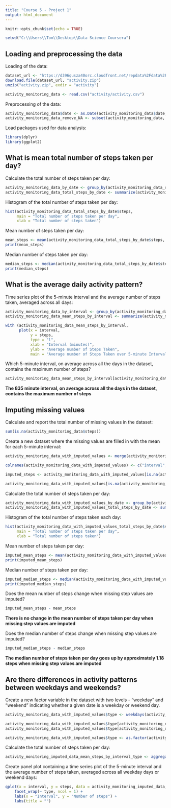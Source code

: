 ---
title: "Course 5 - Project 1"
output: html_document
---

```{r setup, include=FALSE}
knitr::opts_chunk$set(echo = TRUE)
```

```{r setwd, echo = FALSE}
setwd("C:\\Users\\Tom\\Desktop\\Data Science Coursera")
```

## Loading and preprocessing the data

Loading of the data:

```{r loading data}
dataset_url <- "https://d396qusza40orc.cloudfront.net/repdata%2Fdata%2Factivity.zip"
download.file(dataset_url, "activity.zip")
unzip("activity.zip", exdir = "activity")

activity_monitoring_data <- read.csv("activity/activity.csv")
```

Preprocessing of the data: 

```{r preprocessing of the data}
activity_monitoring_data$date <- as.Date(activity_monitoring_data$date, "%Y-%m-%d")
activity_monitoring_data_remove_NA <- subset(activity_monitoring_data, steps != "NA")
```

Load packages used for data analysis:

```{r load packages, results='hide', message=FALSE, warning=FALSE}
library(dplyr)
library(ggplot2)
```

## What is mean total number of steps taken per day?

Calculate the total number of steps taken per day:

```{r total number of steps}
activity_monitoring_data_by_date <- group_by(activity_monitoring_data_remove_NA, date)
activity_monitoring_data_total_steps_by_date <- summarize(activity_monitoring_data_by_date, steps = sum(steps))
```

Histogram of the total number of steps taken per day:

```{r histogram}
hist(activity_monitoring_data_total_steps_by_date$steps, 
     main = "Total number of steps taken per day", 
     xlab = "Total number of steps taken")
```

Mean number of steps taken per day:

```{r mean}
mean_steps <- mean(activity_monitoring_data_total_steps_by_date$steps, na.rm = TRUE)
print(mean_steps)
```

Median number of steps taken per day:

```{r median}
median_steps <- median(activity_monitoring_data_total_steps_by_date$steps, na.rm = TRUE)
print(median_steps)
```

## What is the average daily activity pattern?

Time series plot of the 5-minute interval and the average number of steps taken, averaged across all days:

```{r time series plot}
activity_monitoring_data_by_interval <- group_by(activity_monitoring_data_remove_NA, interval)
activity_monitoring_data_mean_steps_by_interval <- summarize(activity_monitoring_data_by_interval, steps = mean(steps))

with (activity_monitoring_data_mean_steps_by_interval, 
      plot(x = interval, 
           y = steps, 
           type = "l", 
           xlab = "Interval (minutes)",
           ylab = "Average number of Steps Taken",
           main = "Average number of Steps Taken over 5-minute Intervals"))
```

Which 5-minute interval, on average across all the days in the dataset, contains the maximum number of steps?

```{r maximum number of steps in 5-minute interval}
activity_monitoring_data_mean_steps_by_interval[activity_monitoring_data_mean_steps_by_interval$steps == max(activity_monitoring_data_mean_steps_by_interval$steps), ]$interval
```

**The 835 minute interval, on average across all the days in the dataset, contains the maximum number of steps**

## Imputing missing values

Calculate and report the total number of missing values in the dataset:

```{r number of missing values}
sum(is.na(activity_monitoring_data$steps))
```

Create a new dataset where the missing values are filled in with the mean for each 5-minute interval:

```{r mean for each 5-minute interval}
activity_monitoring_data_with_imputed_values <- merge(activity_monitoring_data, activity_monitoring_data_mean_steps_by_interval, by.x = "interval", by.y = "interval")

colnames(activity_monitoring_data_with_imputed_values) <- c("interval", "steps", "date", "imputed_steps")

imputed_steps <- activity_monitoring_data_with_imputed_values[is.na(activity_monitoring_data_with_imputed_values$steps), ]$imputed_steps

activity_monitoring_data_with_imputed_values[is.na(activity_monitoring_data_with_imputed_values$steps), ]$steps <- imputed_steps
```

Calculate the total number of steps taken per day:

```{r imputed total number of steps}
activity_monitoring_data_with_imputed_values_by_date <- group_by(activity_monitoring_data_with_imputed_values, date)
activity_monitoring_data_with_imputed_values_total_steps_by_date <- summarize(activity_monitoring_data_with_imputed_values_by_date, steps = sum(steps))
```

Histogram of the total number of steps taken each day:

```{r imputed histogram}
hist(activity_monitoring_data_with_imputed_values_total_steps_by_date$steps, 
     main = "Total number of steps taken per day", 
     xlab = "Total number of steps taken")
```

Mean number of steps taken per day:

```{r imputed mean}
imputed_mean_steps <- mean(activity_monitoring_data_with_imputed_values_total_steps_by_date$steps)
print(imputed_mean_steps)
```

Median number of steps taken per day:

```{r imputed median}
imputed_median_steps <- median(activity_monitoring_data_with_imputed_values_total_steps_by_date$steps)
print(imputed_median_steps)
```

Does the mean number of steps change when missing step values are imputed? 

```{r mean difference}
imputed_mean_steps - mean_steps
```

**There is no change in the mean number of steps taken per day when missing step values are imputed**

Does the median number of steps change when missing step values are imputed? 

```{r median difference}
imputed_median_steps - median_steps
```

**The median number of steps taken per day goes up by approximately 1.18 steps when missing step values are imputed**

## Are there differences in activity patterns between weekdays and weekends?

Create a new factor variable in the dataset with two levels - "weekday" and "weekend" indicating whether a given date is a weekday or weekend day.

```{r weekday/weekend factor variable}
activity_monitoring_data_with_imputed_values$type <- weekdays(activity_monitoring_data_with_imputed_values$date)

activity_monitoring_data_with_imputed_values$type[activity_monitoring_data_with_imputed_values$type %in% c("Saturday","Sunday")] <- "weekend"
activity_monitoring_data_with_imputed_values$type[activity_monitoring_data_with_imputed_values$type %in% c("Monday","Tuesday", "Wednesday", "Thursday", "Friday")] <- "weekday"

activity_monitoring_data_with_imputed_values$type <- as.factor(activity_monitoring_data_with_imputed_values$type)
```

Calculate the total number of steps taken per day:

```{r weekday/weekend factor total number of steps}
activity_monitoring_imputed_data_mean_steps_by_interval_type <- aggregate(formula = steps ~ interval + type, data = activity_monitoring_data_with_imputed_values, FUN = mean)
```

Create panel plot containing a time series plot of the 5-minute interval and the average number of steps taken, averaged across all weekday days or weekend days:

```{r panel plot}
qplot(x = interval, y = steps, data = activity_monitoring_imputed_data_mean_steps_by_interval_type, geom = "line") + 
    facet_wrap(~ type, ncol = 1) + 
    labs(x = "Interval", y = "Number of steps") + 
    labs(title = "")
```


